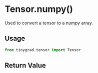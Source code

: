 # Tensor.numpy()

Used to convert a tensor to a numpy array.

## Usage

```python
from tinygrad.tensor import Tensor

```

## Return Value

